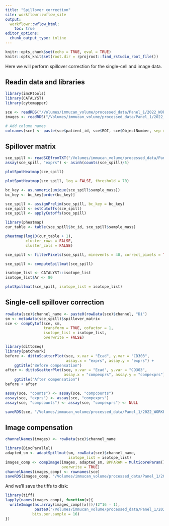 ```yaml
---
title: "Spillover correction"
site: workflowr::wflow_site
output:
  workflowr::wflow_html:
    toc: true
editor_options:
  chunk_output_type: inline
---
```


```r
knitr::opts_chunk$set(echo = TRUE, eval = TRUE)
knitr::opts_knit$set(root.dir = rprojroot::find_rstudio_root_file())
```

Here we will perform spillover correction for the single-cell and image data.

## Readin data and libraries

```r
library(imcRtools)
library(CATALYST)
library(cytomapper)

sce <- readRDS("/Volumes/immucan_volume/processed_data/Panel_1/2022_WORKFLOW/IMC/Rout/sce.rds")
images <- readRDS("/Volumes/immucan_volume/processed_data/Panel_1/2022_WORKFLOW/IMC/Rout/images.rds")

# Add column names
colnames(sce) <- paste(sce$patient_id, sce$ROI, sce$ObjectNumber, sep = "_")
```

## Spillover matrix

```r
sce_spill <- readSCEfromTXT("/Volumes/immucan_volume/processed_data/Panel_1/Batch20210304/compensation/20220201_IMMUcan_panel_1_1.09_compensation")
assay(sce_spill, "exprs") <- asinh(counts(sce_spill)/5)

plotSpotHeatmap(sce_spill)

plotSpotHeatmap(sce_spill, log = FALSE, threshold = 70)

bc_key <- as.numeric(unique(sce_spill$sample_mass))
bc_key <- bc_key[order(bc_key)]

sce_spill <- assignPrelim(sce_spill, bc_key = bc_key)
sce_spill <- estCutoffs(sce_spill)
sce_spill <- applyCutoffs(sce_spill)

library(pheatmap)
cur_table <- table(sce_spill$bc_id, sce_spill$sample_mass)

pheatmap(log10(cur_table + 1),
         cluster_rows = FALSE,
         cluster_cols = FALSE)

sce_spill <- filterPixels(sce_spill, minevents = 40, correct_pixels = TRUE)

sce_spill <- computeSpillmat(sce_spill)

isotope_list <- CATALYST::isotope_list
isotope_list$Ar <- 80

plotSpillmat(sce_spill, isotope_list = isotope_list)
```

## Single-cell spillover correction

```r
rowData(sce)$channel_name <- paste0(rowData(sce)$channel, "Di")
sm <- metadata(sce_spill)$spillover_matrix
sce <- compCytof(sce, sm, 
                 transform = TRUE, cofactor = 1,
                 isotope_list = isotope_list, 
                 overwrite = FALSE)

library(dittoSeq)
library(patchwork)
before <- dittoScatterPlot(sce, x.var = "Ecad", y.var = "CD303",
                           assay.x = "exprs", assay.y = "exprs") +
    ggtitle("Before compensation")
after <- dittoScatterPlot(sce, x.var = "Ecad", y.var = "CD303",
                          assay.x = "compexprs", assay.y = "compexprs") +
    ggtitle("After compensation")
before + after

assay(sce, "counts") <- assay(sce, "compcounts") 
assay(sce, "exprs") <- assay(sce, "compexprs") 
assay(sce, "compcounts") <- assay(sce, "compexprs") <- NULL

saveRDS(sce, "/Volumes/immucan_volume/processed_data/Panel_1/2022_WORKFLOW/IMC/Rout/sce.rds")
```

## Image compensation

```r
channelNames(images) <- rowData(sce)$channel_name

library(BiocParallel)
adapted_sm <- adaptSpillmat(sm, rowData(sce)$channel_name, 
                            isotope_list = isotope_list)
images_comp <- compImage(images, adapted_sm, BPPARAM = MulticoreParam(),
                         overwrite = TRUE)
channelNames(images_comp) <- rownames(sce)
saveRDS(images_comp, "/Volumes/immucan_volume/processed_data/Panel_1/2022_WORKFLOW/IMC/Rout/images.rds")
```

And we'll save the tiffs to disk:

```r
library(tiff)
lapply(names(images_comp), function(x){
  writeImage(as.array(images_comp[[x]])/(2^16 - 1), 
             paste0("/Volumes/immucan_volume/processed_data/Panel_1/2022_WORKFLOW/IMC/comp_img/", x, ".tiff"),
            bits.per.sample = 16)
})
```
